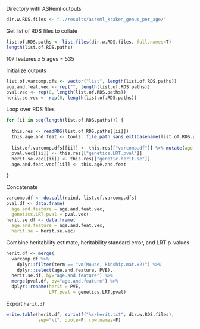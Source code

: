 Directory with ASReml outputs

```r
dir.w.RDS.files <- "../results/asreml_kraken_genus_per_age/"
```

Get list of RDS files to collate

```r
list.of.RDS.paths <- list.files(dir.w.RDS.files, full.names=T)
length(list.of.RDS.paths)
```

107 features x 5 ages = 535

Initialize outputs

```r
list.of.varcomp.dfs <- vector("list", length(list.of.RDS.paths))
age.and.feat.vec <- rep("", length(list.of.RDS.paths))
pval.vec <- rep(0, length(list.of.RDS.paths))
herit.se.vec <- rep(0, length(list.of.RDS.paths))
```

Loop over RDS files

```r
for (ii in seq(length(list.of.RDS.paths))) {
  
  this.res <- readRDS(list.of.RDS.paths[[ii]])
  this.age.and.feat <- tools::file_path_sans_ext(basename(list.of.RDS.paths[[ii]]))
  
  list.of.varcomp.dfs[[ii]] <- this.res[["varcomp.df"]] %>% mutate(age.and.feature = this.age.and.feat)
  pval.vec[[ii]] <- this.res[["genetics.LRT.pval"]]
  herit.se.vec[[ii]] <- this.res[["genetic.herit.se"]]
  age.and.feat.vec[[ii]] <- this.age.and.feat
  
}
```

Concatenate

```r
varcomp.df <- do.call(rbind, list.of.varcomp.dfs)
pval.df <- data.frame(
  age.and.feature = age.and.feat.vec,
  genetics.LRT.pval = pval.vec)
herit.se.df <- data.frame(
  age.and.feature = age.and.feat.vec,
  herit.se = herit.se.vec)
```

Combine heritability estimate, heritability standard error, and LRT p-values

```r
herit.df <- merge(
  varcomp.df %>% 
    dplyr::filter(term == "vm(Mouse, kinship.mat.x2)") %>% 
    dplyr::select(age.and.feature, PVE),
  herit.se.df, by="age.and.feature") %>% 
  merge(pval.df, by="age.and.feature") %>% 
  dplyr::rename(herit = PVE,
                LRT.pval = genetics.LRT.pval)
```

Export `herit.df`

```r
write.table(herit.df, sprintf("%s/herit.txt", dir.w.RDS.files),
            sep="\t", quote=F, row.names=F)
```

